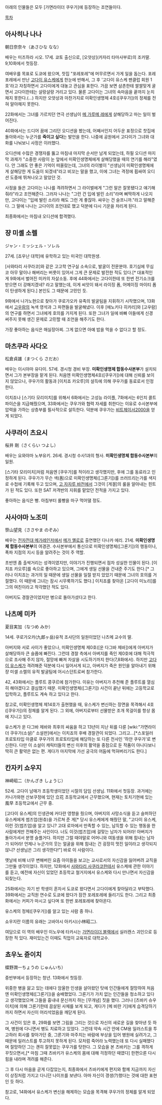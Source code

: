 아래의 인물들은 모두 [가면라이더 쿠우가]에 등장하는 조연들이다.

[[목차]]
== 아사히나 나나 ==
朝日奈奈々（あさひな なな）

배우는 미즈하라 시오. 17세. 쿄토 출신으로, [오얏상](카자리 타마사부로)의 조카딸. 9,10화에서 첫등장.

여배우를 목표로 도쿄에 왔으며, 찻집 "포레포레"에 머무르면서 가게 일을 돕는다. 포레포레에서 만난 [[고다이 유스케]]에게 한눈에 반해서, 그 후 '고다이 유스케 팬클럽 회원 1호'라고 자칭하면서 고다이에게 대놓고 관심을 표한다. 가끔 보면 삼촌한테 쌀쌀맞게 굴면서 고다이한테는 살랑살랑 거리고 있다. 물론 고다이는 그녀의 속마음을 끝까지 눈치채지 못한다.(...) 하지만 오얏상과 마찬가지로 미확인생명체 4호([쿠우가])의 정체를 전혀 알아채지 못한다.

22화에서는 그녀를 가르치던 연극 선생님이 [[메 가루메 레]]에게 살해당하고 마는 일이 벌어진다. 

40화에서는 드디어 꿈에 그리던 오디션을 봤는데, 어째서인지 어두운 표정으로 찻집에 돌아와서는 누군가를 '''죽이고 싶다'''는 발언을 한다. 나중에 공원에서 고다이가 그녀와 대화를 나눠보니 사정은 이러했다.

오디션에 수많은 경쟁자를 뚫고 마침내 마지막 순서만 남게 되었는데, 하필 오디션 마지막 과제가 "소중한 사람이 눈 앞에서 미확인생명체에게 살해당했을 때의 연기를 해라"였다. 안 그래도 안 좋은 기억이 떠올랐는데, 그녀의 라이벌이 "선생님이 미확인생명체에게 살해당한 게 도움이 되겠네"라고 비꼬는 말을 했고, 이에 그녀는 격정에 휩싸여 오디션 도중에 뛰쳐나오고 말았던 것.

사정을 들은 고다이는 나나를 격려하면서 그 라이벌에게 "그런 말은 잘못됐다고 얘기해줘라"라고 조언해준다. 그러자 나나는 "그런 건 입에 발린 소리"라며 삐딱하게 나오지만, 고다이는 "입에 발린 소리라 해도 그런 게 좋잖아. 싸우는 건 슬프니까."라고 말해준다. 그 말에 나나는 고다이의 조언대로 했고 덕분에 다시 기운을 차리게 된다.

최종화에서는 마침내 오디션에 합격했다.

== 쟝 미셸 소렐 == 
ジャン・ミッシェル・ソレル

27세. [죠우난 대학]에 유학하고 있는 미국인 대학원생.

[사와타리 사쿠라코]와 같은 고고학 연구실 소속으로, 발굴이 전문분야. 호기심에 무심코 아무 말이나 해버리는 버릇이 있어서 그게 큰 문제로 발전한 적도 있다.[* 대표적인 게 9화에서 벌어진 미카의 자살소동. 후에 44화에서는 고다이한테 또 한번 전기쇼크를 받으면 더 강해지겠네? 라고 말했는데, 이게 씨앗이 돼서 라이징 폼, 어메이징 마이티 폼이 탄생하게 된다.] 본인도 그 때문에 고민인 듯.

9화에서 나가노현으로 찾아가 쿠로가오카 유족의 발굴팀을 지휘하기 시작했으며, 13화에서 [[고우람]]의 녹색 영석과 그 파편들을 발굴해냈다. 이후 [에노키다 히카리]와 [고우람]의 연구를 하면서 그녀에게 호의를 가지게 된다. 또한 그녀가 일에 바빠 아들에게 신경 써주지 못해 생긴 문제로 고민할 때 조언을 해주기도 한다.

가장 좋아하는 음식은 매실장아찌. 그게 없으면 아예 밥을 먹을 수 없다고 할 정도.

== 마츠쿠라 사다오 ==
松倉貞雄（まつくら さだお） 

배우는 이시야마 유다이. 57세. 경시청 경비 부장. '''미확인생명체 합동수사본부'''가 설치되면서 그가 본부장을 맡게 된다. 처음엔 미확인생명체4호([쿠우가])에 대해 신뢰를 보이지 않았으나, 쿠우가의 활동과 [이치죠 카오루]의 설득에 의해 쿠우가를 동료로서 인정한다.

이치죠나 [스기타 모리미치]를 위해서 6화에서는 고성능 라이플, 7화에서는 6인치 콜트파이슨을 지급해줬으며, 33화에서는 쿠우가와 협력 자세를 취한다는 이유로 수사본부에 압력을 가하는 상층부를 필사적으로 설득한다. 덕분에 쿠우가는 [[비트체이서2000]]을 얻게 되었다.

== 사쿠라이 츠요시 ==
桜井 剛（さくらい つよし）

배우는 요와야마 노부유키. 26세. 경시청 수사1과의 형사. '''미확인생명체 합동수사본부'''의 일원.

[스기타 모리미치]처럼 처음엔 [쿠우가]를 적이라고 생각했지만, 후에 그를 동료라고 인정하게 된다. 쿠우가가 무슨 색(폼)으로 미확인생명체([그론기])를 쓰러뜨리는가를 색지로 수첩에 기록해 두고 있으며, [[고 자자루 바]]전에서 그것이 [게겔]의 룰을 알아내는 힌트가 된 적도 있다. 또한 SAT 저격반의 지휘를 맡았던 전적을 가지고 있다. 

좋아하는 음식은 빵. 아침부터 롤빵을 마구 먹어댈 정도.

== 사사야마 노조미 ==
笹山望見（ささやま のぞみ） 

배우는 [[전자전대 메가레인저]]에서 [[죠가사키 치사토|메가 옐로]]로 출연했던 다나카 에리. 21세. '''미확인생명체 합동수사본부'''의 여경관. 수사본부에서 통신으로 미확인생명체([그론기])의 행동이나, 폭파 지점의 지시 등을 알려주는 것이 주 역할. 

초반엔 좀 촐싹거리는 성격이였지만, 이야기가 진행되면서 점차 성실한 인물이 된다. [이치죠 카오루]를 속으로 좋아하고 있으며, 그에게 생일 선물을 건내준 주기도 한다.[* 그러나 이치죠는 과거의 일 때문에 생일 선물을 일절 받지 았았기 때문에 그녀의 호의를 거절했다. 이 때문에 그녀는 잠시 시무룩하기도 했다.] 이치죠를 찾아온 [고다이 미노리]를 그의 여친이라고 착각했던 적도 있다.

아버지도 경찰관이었지만 병으로 돌아가셨다고 한다.

== 나츠메 미카 ==
夏目実加（なつめ みか） 

14세. 쿠로가오카(九郎ヶ岳)유적 조사단의 일원이었던 나츠메 교수의 딸.

아버지와 서로 사이가 좋았으나, 미확인생명체 제0호([운 다그바 제바])에게 아버지가 살해당하자 큰 슬픔에 빠진다. 그런데 경찰 측에서 아버지를 죽인 제0호에 대해 적극적으로 조사해 주지 않자, 절망에 빠져 자살을 시도하기까지 한다(7,8화에서). 하지만 [[고다이 유스케]]가 격려해준 덕분에 다시 일어서게 되고, 아버지가 죽은 원인을 알아내기 위해 쟝 미셀 소렐의 유적 발굴팀에 어시스던트로써 참가한다.

42, 43화에서는 플루트 콩쿠르에 참가한다. 이유는 아버지가 추천해 준 플루트를 열심히 해야겠다고 결심했기 때문. 미확인생명체([그론기]) 사건이 끝난 뒤에는 고등학교로 입학하고, 플루트도 계속 하고 있다고 한다.

참고로, 미확인생명체 제14호가 출현했을 때, 유스케가 변신하는 장면을 목격해서 4호([쿠우가])의 정체를 알게 된다. 그 외에, 아버지로부터 선물받은 조개 목걸이를 항상 몸에 지니고 있다. 

유스케가 운 다그바 제바와 최후의 싸움을 하고 13년이 지난 뒤를 다룬 [wiki:"가면라이더 쿠우가(소설)" 소설판]에서는 이치죠의 후배 경찰관이 되었다. 그리고...[*스포일러 프로토타입 아클로 쿠우가의 프로토타입에 해당하는 또 다른 전사인 '하얀 쿠우가'로 변신한다. 다만 이 소설이 캐릭터들의 변신 이후의 활약을 중점으로 둔 작품이 아니다보니 딱히 큰 활약은 없는 편. 게다가 마지막에 가선 궁극의 어둠에 먹혀버리기도 한다.]

== 칸자키 쇼우지 ==
神崎昭二（かんざき しょうじ） 

52세. 고다이 남매가 초등학생이었던 시절의 담임 선생님. 11화에서 첫등장. 과거에는 카나가와현 산보쿠정에 있던 立花 초등학교에서 근무했으며, 현재는 토치기현에 있는 風早 초등학교에서 근무 중.

[고다이 유스케]의 인생관에 커다란 영향을 줬으며, 아버지의 사망소식을 듣고 슬퍼하던 유스케에게 썸즈업(원츄)을 가르쳐 준 게[* 당시 유스케에게 해줬던 말, "고다이 유스케, 이런 것(썹즈업)을 알고 있니? 고대 로마에서 만족할 수 있는, 납득할 수 있는 행동을 한 사람에게만 전해주는 사인이다. 너도 이것(썹즈업)에 걸맞는 남자가 되어라! 아버지가 돌아가셔서 분명 슬플거다. 하지만 그럴 때야말로 어머니와 여동생을 위해 힘내는 남자가 되어라! 언제나 누군가의 웃는 얼굴을 위해 힘내는 건 굉장히 멋진 일이라고 생각되지 않니? 선생님은 그리 생각한다!"] 바로 이 사람이다.

옛날에 비해 너무 변해버린 요즘 아이들을 보고는 교사로서의 자신감을 잃어버려 교직을 그만둘 생각이었다. 하지만, 12화에서 [[사와타리 사쿠라코]]한테서 유스케에 관한 이야기를 듣고, 예전에 자신이 있었던 초등학교 철거지에서 유스케와 다시 만나면서 자신감을 되찾는다.

25화에서는 자기 반 학생이 혼자서 도쿄로 왔다면서 고다이에게 찾아달라고 부탁했다. 39화에서는 교직원 연수로 도쿄에 왔다가 잠깐 포레포레에 들리기도 한다. 그리고 최종화에서는 커피가 마시고 싶다며 또 한번 포레포레에 찾아온다. 

유스케의 정체([쿠우가])를 알고 있는 사람 중 하나. 

쇼우지란 이름의 유래는 고바야시 아키시(小林昭二). 

여담으로 이 역의 배우인 이노우에 타카시는 [[가면라이더 블랙]]에서 실러캔스 괴인으로 등장한 적 있다. 재미있는건 이때도 직업이 교육자로 대학교수. 

== 쵸우노 쥰이치 ==
蝶野潤一ちょうの じゅんいち） 

중반부에서 등장하는 청년. 13화에서 첫등장. 

위중한 병을 앓고 있는 데에다 암울한 인생을 살아왔던 탓에 인간들에게 절망하여 처음엔 미확인생명체([그론기])을 숭배했었다. 그론기가 가치 없는 인간들을 청소하고 있다고 생각했었으며 그들을 흉내내 문신까지 하는 [무개념] 짓을 했다. 그러나 [츠바키 슈우이치]에 의해 그론기한테 끔살된 사체를 보게 되고, 게다가 [메 비란 기]에게 습격당하기까지 하면서 자신이 어리석었음을 깨닫게 된다.

그 사건이 있은 후, 29화를 보면 그림을 그리는 것으로 자신의 새로운 길을 찾아낸 듯 하며, 병원에 다니면서 병도 치료하고 있었다. 그런데 약속 시간 안에 CM용 일러스트을 투고하러 회사를 찾아가던 중, 그론기와 마주치는 바람에 부상을 입어 병원에 실려가고, 그 때문에 일러스트를 투고하지 못하게 된다. 모처럼 죽어라 노력했는데 또 다시 실패했다며 절망하던 그는 괜히 잘못없는 쿠우가를 탓한다. 그 모습을 본 츠바키는 그를 격하게 꾸짓으면서,[* 마침 그때 츠바키가 유스케의 몸에 대해 걱정하던 때였다] 한편으론 다시 힘을 내라며 격려를 해준다.

그 후 다시 마음을 곧게 다잡았는지, 최종화에서 츠바키에게 편지와 함께 지금까지 자신이 상징처럼 가지고 다니던 나이프를 보낸다. 아마 자신이 갱생(?)했다는 것에 대한 표현인 듯 하다.

참고로, 14화에서 유스케가 변신을 해제하는 모습을 목격해 쿠우가의 정체를 알게 되었다.
